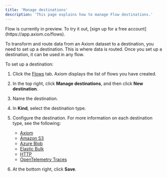 ```yaml
---
title: 'Manage destinations'
description: 'This page explains how to manage Flow destinations.'
---
```


<Note>
    Flow is currently in preview. To try it out, [sign up for a free account](https://app.axiom.co/flows).
</Note>

To transform and route data from an Axiom dataset to a destination, you need to set up a destination. This is where data is routed. Once you set up a destination, it can be used in any flow.

To set up a destination:
1. Click the [Flows](https://app.axiom.co/flows) tab. Axiom displays the list of flows you have created.
1. In the top right, click **Manage destinations**, and then click **New destination**.
1. Name the destination.
1. In **Kind**, select the destination type.
1. Configure the destination. For more information on each destination type, see the following:

    - [Axiom](/process-data/destinations/axiom)
    - [Amazon S3](/process-data/destinations/amazon-s3)
    - [Azure Blob](/process-data/destinations/azure-blob)
    - [Elastic Bulk](/process-data/destinations/elastic-bulk)
    - [HTTP](/process-data/destinations/http)
    - [OpenTelemetry Traces](/process-data/destinations/opentelemetry#configure-opentelemetry-traces-destination)

6. At the bottom right, click **Save**.
